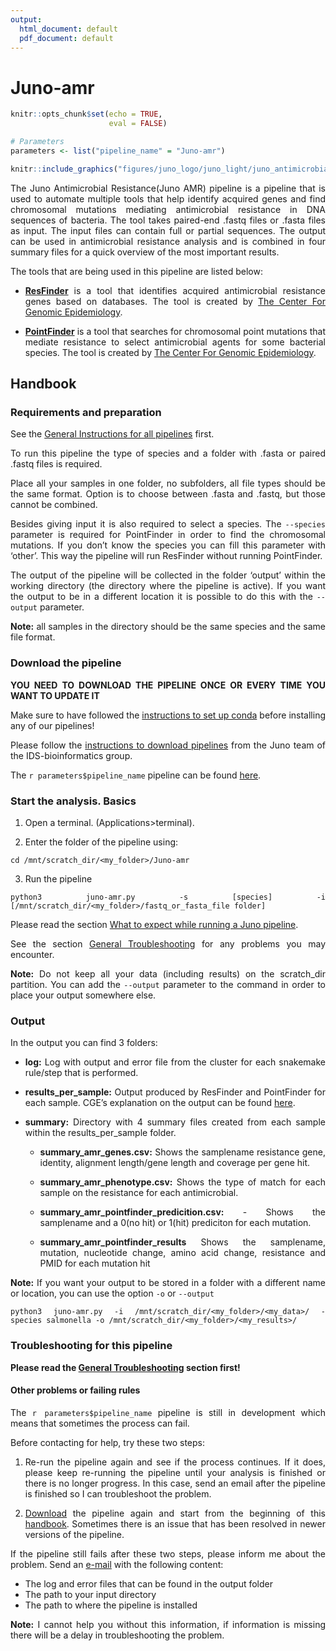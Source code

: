 ```yaml
---
output:
  html_document: default
  pdf_document: default
---
```

# Juno-amr {#juno-amr}

<style>
body {
text-align: justify}
</style>

```r
knitr::opts_chunk$set(echo = TRUE, 
                      eval = FALSE)
```

```r

# Parameters
parameters <- list("pipeline_name" = "Juno-amr")

```

```r
knitr::include_graphics("figures/juno_logo/juno_light/juno_antimicrobial_lightbg.png")
```

The Juno Antimicrobial Resistance(Juno AMR) pipeline is a pipeline that is used to automate multiple tools that help identify acquired genes and find chromosomal mutations mediating antimicrobial resistance in DNA sequences of bacteria. The tool takes paired-end .fastq files or .fasta files as input. The input files can contain full or partial sequences. The output can be used in antimicrobial resistance analysis and is combined in four summary files for a quick overview of the most important results. 


The tools that are being used in this pipeline are listed below:

* **[ResFinder](https://bitbucket.org/genomicepidemiology/resfinder/src/master/)** is a tool that identifies acquired antimicrobial resistance genes based on databases. The tool is created by [The Center For Genomic Epidemiology](https://www.genomicepidemiology.org/).

* **[PointFinder](https://bitbucket.org/genomicepidemiology/pointfinder/src/master/)** is a tool that searches for chromosomal point mutations that mediate resistance to select antimicrobial agents for some bacterial species. The tool is created by [The Center For Genomic Epidemiology](https://www.genomicepidemiology.org/).

## Handbook

### Requirements and preparation

See the [General Instructions for all pipelines](#general-instructions) first.  

To run this pipeline the type of species and a folder with .fasta or paired .fastq files is required.  

Place all your samples in one folder, no subfolders, all file types should be the same format. Option is to choose between .fasta and .fastq, but those cannot be combined.  

Besides giving input it is also required to select a species. The `--species` parameter is required for PointFinder in order to find the chromosomal mutations. If you don’t know the species you can fill this parameter with ‘other’. This way the pipeline will run ResFinder without running PointFinder.  

The output of the pipeline will be collected in the folder ‘output’ within the working directory (the directory where the pipeline is active). If you want the output to be in a different location it is possible to do this with the `--output` parameter.  

**Note:** all samples in the directory should be the same species and the same file format.  

### Download the pipeline  

**YOU NEED TO DOWNLOAD THE PIPELINE ONCE OR EVERY TIME YOU WANT TO UPDATE IT**

Make sure to have followed the [instructions to set up conda](#set-conda) before installing any of our pipelines! 

Please follow the [instructions to download pipelines](#downloading-instructions) from the Juno team of the IDS-bioinformatics group.  

The `r parameters$pipeline_name` pipeline can be found [here](https://github.com/RIVM-bioinformatics/Juno-amr).  

### Start the analysis. Basics

1. Open a terminal. (Applications>terminal).   

2. Enter the folder of the pipeline using:   

```{}
cd /mnt/scratch_dir/<my_folder>/Juno-amr
```

3. Run the pipeline  
```{}
python3 juno-amr.py -s [species] -i [/mnt/scratch_dir/<my_folder>/fastq_or_fasta_file folder]
```

Please read the section [What to expect while running a Juno pipeline](#what-to-expect).  

See the section [General Troubleshooting](#general-troubleshooting) for any problems you may encounter.  

**Note:** Do not keep all your data (including results) on the scratch_dir partition. You can add the `--output` parameter to the command in order to place your output somewhere else.  

### Output  

In the output you can find 3 folders:  

* **log:** Log with output and error file from the cluster for each snakemake rule/step that is performed.

* **results_per_sample:** Output produced by ResFinder and PointFinder for each sample. CGE's explanation on the output can be found [here](https://cge.cbs.dtu.dk/services/ResFinder/output.php).

* **summary:** Directory with 4 summary files created from each sample within the results_per_sample folder.
    * **summary_amr_genes.csv:** Shows the samplename resistance gene, identity, alignment length/gene length and coverage per gene hit.

    * **summary_amr_phenotype.csv:** Shows the type of match for each sample on the resistance for each antimicrobial.

    * **summary_amr_pointfinder_predicition.csv:** - Shows the samplename and a 0(no hit) or 1(hit) prediciton for each mutation.

    * **summary_amr_pointfinder_results** Shows the samplename, mutation, nucleotide change, amino acid change, resistance and PMID for each mutation hit


**Note:** If you want your output to be stored in a folder with a different name or location, you can use the option `-o` or `--output` 

```{}
python3 juno-amr.py -i /mnt/scratch_dir/<my_folder>/<my_data>/ -species salmonella -o /mnt/scratch_dir/<my_folder>/<my_results>/
```

### Troubleshooting for this pipeline

**Please read the [General Troubleshooting](#general-troubleshooting) section first!**

#### Other problems or failing rules  

The `r parameters$pipeline_name` pipeline is still in development which means that sometimes the process can fail.

Before contacting for help, try these two steps:

1. Re-run the pipeline again and see if the process continues. If it does, please keep re-running the pipeline until your analysis is finished or there is no longer progress. In this case, send an email after the pipeline is finished so I can troubleshoot the problem.

2. [Download](https://github.com/RIVM-bioinformatics/Juno-amr) the pipeline again and start from the beginning of this [handbook](#juno-amr). Sometimes there is an issue that has been resolved in newer versions of the pipeline.

If the pipeline still fails after these two steps, please inform me about the problem. Send an [e-mail](mailto:roxanne.wolthuis@rivm.nl) with the following content:

* The log and error files that can be found in the output folder
* The path to your input directory
* The path to where the pipeline is installed

**Note:** I cannot help you without this information, if information is missing there will be a delay in troubleshooting the problem.